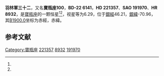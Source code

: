 {{Starbox begin
| name = 羽林軍三十二
}}
{{Starbox observe
| epoch = [[J2000.0|J2000.0]]
| constell = [[寶瓶座|寶瓶座]]<ref name=SIMBAD>{{cite web
 | url=http://simbad.u-strasbg.fr/simbad/sim-id?Ident=HR+8932
 | title =Pulsating variable Star
 | publisher=Centre de Données astronomiques de Strasbourg
 | work=SIMBAD
 | accessdate=2012-07-13}}</ref><ref name=DATA>{{cite web
 | url=http://vizier.u-strasbg.fr/viz-bin/VizieR-5?-out.add=.&-source=5050&-corr=PK=HR&-out.max=9999&HR=8932
 | title=VizieR Detailed Page
 | accessdate=2012-07-13
 | archive-date=2016-03-04
 | archive-url=https://web.archive.org/web/20160304233925/http://vizier.u-strasbg.fr/viz-bin/VizieR-5?-out.add=.&-source=5050&-corr=PK=HR&-out.max=9999&HR=8932
 | dead-url=no
 }}</ref>
| 星官 = [[羽林軍_(星官)|羽林軍]] （[[室宿|室宿]]）
| ra = {{RA|23|31|42.1}}<ref name=SIMBAD /><ref name=DATA />
| dec = {{DEC|-21|22|10}}<ref name=SIMBAD /><ref name=DATA />
| appmag_v = 6.29<ref name=SIMBAD /><ref name=DATA />
}}
{{Starbox character
| class = A9III<ref name=SIMBAD /><ref name=DATA />
| b-v = 0.33<ref name=SIMBAD /><ref name=DATA />
| u-b = 0.16<ref name=SIMBAD /><ref name=DATA />
| r-i = <ref name=SIMBAD /><ref name=DATA />
| variable = 
}}
{{Starbox astrometry
| radial_v = 0.16
| prop_mo_ra = -8
| parallax = 
| p_error = 
}}
{{Starbox catalog
| names =BD-22 6141，[[SAO星表|SAO]] 191970，[[HD星表|HD]] 221357，[[HR星表|HR]] 8932}}
{{Starbox reference |Simbad=HR+8932}}
{{Starbox end}}

'''羽林軍三十二'''，又名'''寶瓶座100'''，'''BD-22 6141'''，'''HD 221357'''、'''SAO 191970'''、'''HR 8932'''，是[[寶瓶座|寶瓶座]]的一颗恒星<ref name=SIMBAD /><ref name=DATA />，视星等为6.29，位于[[銀道座標系|銀經]]46.21，[[銀道座標系|銀緯]]-70.96，其[[B1900.0|B1900.0]]坐标为赤經{{RA|23|26|27.5}}，赤緯{{DEC|-21|-70.96|17}}。

== 参考文献 ==
{{reflist}}

{{star-stub}}

{{寶瓶座恒星}}
[[Category:寶瓶座|Category:寶瓶座]]
[[Category:HD和HDE天體|221357]]
[[Category:HR天體|8932]]
[[Category:SAO天體|191970]]